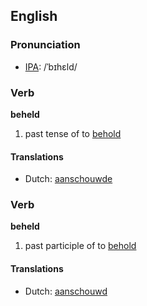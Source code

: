 ==English==

===Pronunciation===
*[[w:IPA|IPA]]: /ˈbɪhεld/

===Verb===
'''beheld'''

# past tense of to [[behold]]

====Translations====
*Dutch: [[aanschouwde]]

===Verb===
'''beheld'''

# past participle of to [[behold]]

====Translations====
*Dutch: [[aanschouwd]]